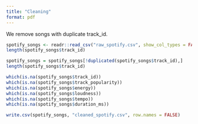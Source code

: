 ```yaml
---
title: "Cleaning"
format: pdf
---
```


We remove songs with duplicate track_id.

```r
spotify_songs <- readr::read_csv("raw_spotify.csv", show_col_types = FALSE)
length(spotify_songs$track_id)

spotify_songs = spotify_songs[!duplicated(spotify_songs$track_id),]
length(spotify_songs$track_id)

which(is.na(spotify_songs$track_id))
which(is.na(spotify_songs$track_popularity))
which(is.na(spotify_songs$energy))
which(is.na(spotify_songs$loudness))
which(is.na(spotify_songs$tempo))
which(is.na(spotify_songs$duration_ms))

write.csv(spotify_songs, "cleaned_spotify.csv", row.names = FALSE)
```
